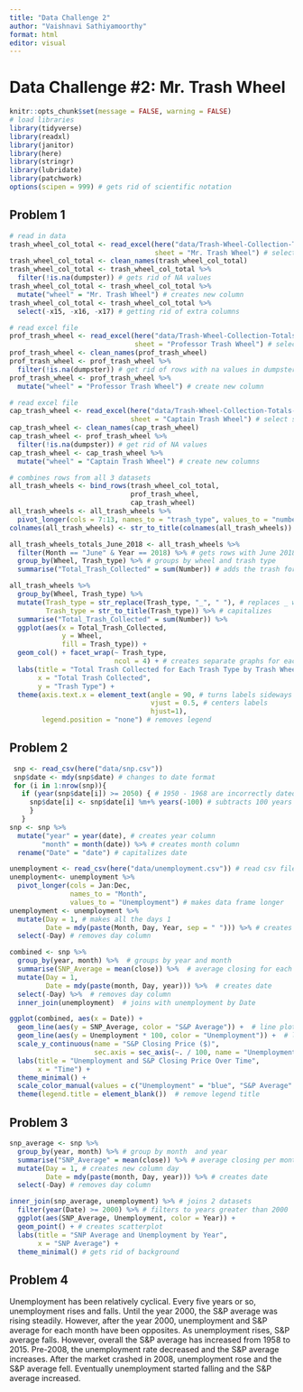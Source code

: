 ```yaml
---
title: "Data Challenge 2" 
author: "Vaishnavi Sathiyamoorthy" 
format: html 
editor: visual 
---
```


# **Data Challenge #2: Mr. Trash Wheel**

```r
knitr::opts_chunk$set(message = FALSE, warning = FALSE)
# load libraries
library(tidyverse)
library(readxl)
library(janitor)
library(here)
library(stringr) 
library(lubridate) 
library(patchwork) 
options(scipen = 999) # gets rid of scientific notation
```

## Problem 1

```r
# read in data
trash_wheel_col_total <- read_excel(here("data/Trash-Wheel-Collection-Totals-8-6-19.xlsx"),
                                    sheet = "Mr. Trash Wheel") # select sheet in the excel file
trash_wheel_col_total <- clean_names(trash_wheel_col_total) 
trash_wheel_col_total <- trash_wheel_col_total %>% 
  filter(!is.na(dumpster)) # gets rid of NA values
trash_wheel_col_total <- trash_wheel_col_total %>% 
  mutate("wheel" = "Mr. Trash Wheel") # creates new column
trash_wheel_col_total <- trash_wheel_col_total %>% 
  select(-x15, -x16, -x17) # getting rid of extra columns
```

```r
# read excel file
prof_trash_wheel <- read_excel(here("data/Trash-Wheel-Collection-Totals-8-6-19.xlsx"), 
                               sheet = "Professor Trash Wheel") # select sheet from excel file
prof_trash_wheel <- clean_names(prof_trash_wheel) 
prof_trash_wheel <- prof_trash_wheel %>% 
  filter(!is.na(dumpster)) # get rid of rows with na values in dumpster column
prof_trash_wheel <- prof_trash_wheel %>% 
  mutate("wheel" = "Professor Trash Wheel") # create new column
```

```r
# read excel file
cap_trash_wheel <- read_excel(here("data/Trash-Wheel-Collection-Totals-8-6-19.xlsx"), 
                              sheet = "Captain Trash Wheel") # select sheet from excel file
cap_trash_wheel <- clean_names(cap_trash_wheel) 
cap_trash_wheel <- prof_trash_wheel %>% 
  filter(!is.na(dumpster)) # get rid of NA values
cap_trash_wheel <- cap_trash_wheel %>% 
  mutate("wheel" = "Captain Trash Wheel") # create new columns
```

```r
# combines rows from all 3 datasets
all_trash_wheels <- bind_rows(trash_wheel_col_total, 
                              prof_trash_wheel, 
                              cap_trash_wheel) 
all_trash_wheels <- all_trash_wheels %>% 
  pivot_longer(cols = 7:13, names_to = "trash_type", values_to = "number") # makes dataset longer
colnames(all_trash_wheels) <- str_to_title(colnames(all_trash_wheels)) # capitalizes column names
```

```r
all_trash_wheels_totals_June_2018 <- all_trash_wheels %>% 
  filter(Month == "June" & Year == 2018) %>% # gets rows with June 2018
  group_by(Wheel, Trash_type) %>% # groups by wheel and trash type
  summarise("Total_Trash_Collected" = sum(Number)) # adds the trash for each type
```

```r
all_trash_wheels %>% 
  group_by(Wheel, Trash_type) %>% 
  mutate(Trash_type = str_replace(Trash_type, "_", " "), # replaces _ with space
         Trash_type = str_to_title(Trash_type)) %>% # capitalizes
  summarise("Total_Trash_Collected" = sum(Number)) %>% 
  ggplot(aes(x = Total_Trash_Collected, 
             y = Wheel, 
             fill = Trash_type)) + 
  geom_col() + facet_wrap(~ Trash_type,
                          ncol = 4) + # creates separate graphs for each wheel
  labs(title = "Total Trash Collected for Each Trash Type by Trash Wheel", 
       x = "Total Trash Collected", 
       y = "Trash Type") + 
  theme(axis.text.x = element_text(angle = 90, # turns labels sideways
                                   vjust = 0.5, # centers labels
                                   hjust=1), 
        legend.position = "none") # removes legend
```

## Problem 2

```r
 snp <- read_csv(here("data/snp.csv")) 
 snp$date <- mdy(snp$date) # changes to date format
 for (i in 1:nrow(snp)){ 
   if (year(snp$date[i]) >= 2050) { # 1950 - 1968 are incorrectly dated
     snp$date[i] <- snp$date[i] %m+% years(-100) # subtracts 100 years
     } 
   } 
snp <- snp %>% 
  mutate("year" = year(date), # creates year column
        "month" = month(date)) %>% # creates month column
  rename("Date" = "date") # capitalizes date
```

```r
unemployment <- read_csv(here("data/unemployment.csv")) # read csv file
unemployment<- unemployment %>% 
  pivot_longer(cols = Jan:Dec, 
               names_to = "Month", 
               values_to = "Unemployment") # makes data frame longer
unemployment <- unemployment %>% 
  mutate(Day = 1, # makes all the days 1
         Date = mdy(paste(Month, Day, Year, sep = " "))) %>% # creates date
  select(-Day) # removes day column
```

```r
combined <- snp %>% 
  group_by(year, month) %>%  # groups by year and month
  summarise(SNP_Average = mean(close)) %>%  # average closing for each month of each year
  mutate(Day = 1, 
         Date = mdy(paste(month, Day, year))) %>%  # creates date
  select(-Day) %>%  # removes day column
  inner_join(unemployment)  # joins with unemployment by Date

ggplot(combined, aes(x = Date)) + 
  geom_line(aes(y = SNP_Average, color = "S&P Average")) +  # line plot for SNP Average
  geom_line(aes(y = Unemployment * 100, color = "Unemployment")) +  # line plot for Unemployment
  scale_y_continuous(name = "S&P Closing Price ($)", 
                     sec.axis = sec_axis(~. / 100, name = "Unemployment (%)")) +  # secondary axis
  labs(title = "Unemployment and S&P Closing Price Over Time", 
       x = "Time") + 
  theme_minimal() +
  scale_color_manual(values = c("Unemployment" = "blue", "S&P Average" = "red")) +  # colors
  theme(legend.title = element_blank())  # remove legend title
```

## Problem 3

```r
snp_average <- snp %>% 
  group_by(year, month) %>% # group by month  and year
  summarise("SNP_Average" = mean(close)) %>% # average closing per month in each year
  mutate(Day = 1, # creates new column day
         Date = mdy(paste(month, Day, year))) %>% # creates date
  select(-Day) # removes day column

inner_join(snp_average, unemployment) %>% # joins 2 datasets
  filter(year(Date) >= 2000) %>% # filters to years greater than 2000
  ggplot(aes(SNP_Average, Unemployment, color = Year)) + 
  geom_point() + # creates scatterplot
  labs(title = "SNP Average and Unemployment by Year", 
       x = "SNP Average") + 
  theme_minimal() # gets rid of background
```

## Problem 4

Unemployment has been relatively cyclical. Every five years or so, unemployment rises and falls. Until the year 2000, the S&P average was rising steadily. However, after the year 2000, unemployment and S&P average for each month have been opposites. As unemployment rises, S&P average falls. However, overall the S&P average has increased from 1958 to 2015. Pre-2008, the unemployment rate decreased and the S&P average increases. After the market crashed in 2008, unemployment rose and the S&P average fell. Eventually unemployment started falling and the S&P average increased.
